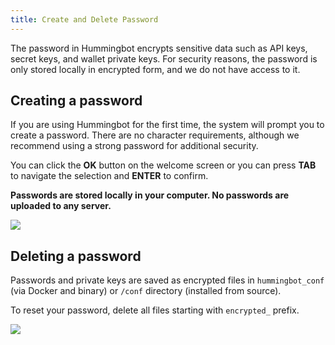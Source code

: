 ```yaml
---
title: Create and Delete Password
---
```



The password in Hummingbot encrypts sensitive data such as API keys, secret keys, and wallet private keys. For security reasons, the password is only stored locally in encrypted form, and we do not have access to it.

## Creating a password

If you are using Hummingbot for the first time, the system will prompt you to create a password. There are no character requirements, although we recommend using a strong password for additional security.

You can click the **OK** button on the welcome screen or you can press **TAB** to navigate the selection and **ENTER** to confirm.

**Passwords are stored locally in your computer. No passwords are uploaded to any server.**

![](/img/welcome.gif)

## Deleting a password

Passwords and private keys are saved as encrypted files in `hummingbot_conf` (via Docker and binary) or `/conf` directory (installed from source).

To reset your password, delete all files starting with `encrypted_` prefix.

![](/img/encrypted_files.png)

<Callout
  type="warning"
  body="This will disconnect your API keys from Hummingbot. You will have to re-connect your API keys."
/>
